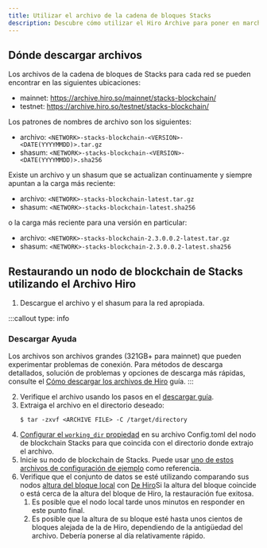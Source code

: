 ```yaml
---
title: Utilizar el archivo de la cadena de bloques Stacks
description: Descubre cómo utilizar el Hiro Archive para poner en marcha un nodo de Stacks.
---
```

## Dónde descargar archivos

Los archivos de la cadena de bloques de Stacks para cada red se pueden encontrar en las siguientes ubicaciones:

* mainnet: https://archive.hiro.so/mainnet/stacks-blockchain/
* testnet: https://archive.hiro.so/testnet/stacks-blockchain/

Los patrones de nombres de archivo son los siguientes:

* archivo: `<NETWORK>-stacks-blockchain-<VERSION>-<DATE(YYYYMMDD)>.tar.gz`
* shasum: `<NETWORK>-stacks-blockchain-<VERSION>-<DATE(YYYYMMDD)>.sha256`

Existe un archivo y un shasum que se actualizan continuamente y siempre apuntan a la carga más reciente:

* archivo: `<NETWORK>-stacks-blockchain-latest.tar.gz`
* shasum: `<NETWORK>-stacks-blockchain-latest.sha256`

o la carga más reciente para una versión en particular:

* archivo: `<NETWORK>-stacks-blockchain-2.3.0.0.2-latest.tar.gz`
* shasum: `<NETWORK>-stacks-blockchain-2.3.0.0.2-latest.sha256`

## Restaurando un nodo de blockchain de Stacks utilizando el Archivo Hiro

1. Descargue el archivo y el shasum para la red apropiada.

:::callout
type: info

### Descargar Ayuda

Los archivos son archivos grandes (321GB+ para mainnet) que pueden experimentar problemas de conexión. Para métodos de descarga detallados, solución de problemas y opciones de descarga más rápidas, consulte el [Cómo descargar los archivos de Hiro](/resources/archive/download-guide) guía.
:::

2. Verifique el archivo usando los pasos en el [descargar guía](/resources/archive/download-guide#verification-and-extraction).
3. Extraiga el archivo en el directorio deseado:
   ```terminal
   $ tar -zxvf <ARCHIVE FILE> -C /target/directory
   ```
4. [Configurar el `working_dir` propiedad](https://docs.stacks.co/docs/nodes-and-miners/stacks-node-configuration#node) en su archivo Config.toml del nodo de blockchain Stacks para que coincida con el directorio donde extrajo el archivo.
5. Inicie su nodo de blockchain de Stacks. Puede usar [uno de estos archivos de configuración de ejemplo](https://github.com/stacks-network/stacks-blockchain/tree/master/testnet/stacks-node/conf) como referencia.
6. Verifique que el conjunto de datos se esté utilizando comparando sus nodos [altura del bloque local](http://localhost:20443/v2/info) con [De Hiro](https://api.hiro.so/v2/info)Si la altura del bloque coincide o está cerca de la altura del bloque de Hiro, la restauración fue exitosa.
   1. Es posible que el nodo local tarde unos minutos en responder en este punto final.
   2. Es posible que la altura de su bloque esté hasta unos cientos de bloques alejada de la de Hiro, dependiendo de la antigüedad del archivo. Debería ponerse al día relativamente rápido.
